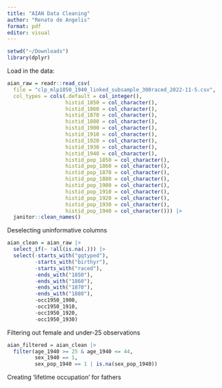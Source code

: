 ```yaml
---
title: "AIAN Data Cleaning"
author: "Renato de Angelis"
format: pdf
editor: visual
---
```


```r
setwd("~/Downloads")
library(dplyr)
```

Load in the data:

```r
aian_raw = readr::read_csv(
  file = "clp_mlp1850_1940_linked_subsample_300raced_2022-11-5.csv",
  col_types = cols(.default = col_integer(),
                   histid_1850 = col_character(),
                   histid_1860 = col_character(),
                   histid_1870 = col_character(),
                   histid_1880 = col_character(),
                   histid_1900 = col_character(),
                   histid_1910 = col_character(),
                   histid_1920 = col_character(),
                   histid_1930 = col_character(),
                   histid_1940 = col_character(),
                   histid_pop_1850 = col_character(),
                   histid_pop_1860 = col_character(),
                   histid_pop_1870 = col_character(),
                   histid_pop_1880 = col_character(),
                   histid_pop_1900 = col_character(),
                   histid_pop_1910 = col_character(),
                   histid_pop_1920 = col_character(),
                   histid_pop_1930 = col_character(),
                   histid_pop_1940 = col_character())) |>
  janitor::clean_names()
```

Deselecting uninformative columns

```r
aian_clean = aian_raw |>
  select_if(~ !all(is.na(.))) |>
  select(-starts_with("gqtyped"),
         -starts_with("birthyr"),
         -starts_with("raced"),
         -ends_with("1850"),
         -ends_with("1860"),
         -ends_with("1870"),
         -ends_with("1880"),
         -occ1950_1900,
         -occ1950_1910,
         -occ1950_1920,
         -occ1950_1930)
```

Filtering out female and under-25 observations

```r
aian_filtered = aian_clean |>
  filter(age_1940 >= 25 & age_1940 <= 44,
         sex_1940 == 1,
         sex_pop_1940 == 1 | is.na(sex_pop_1940))
```

Creating 'lifetime occupation' for fathers

```r

```

